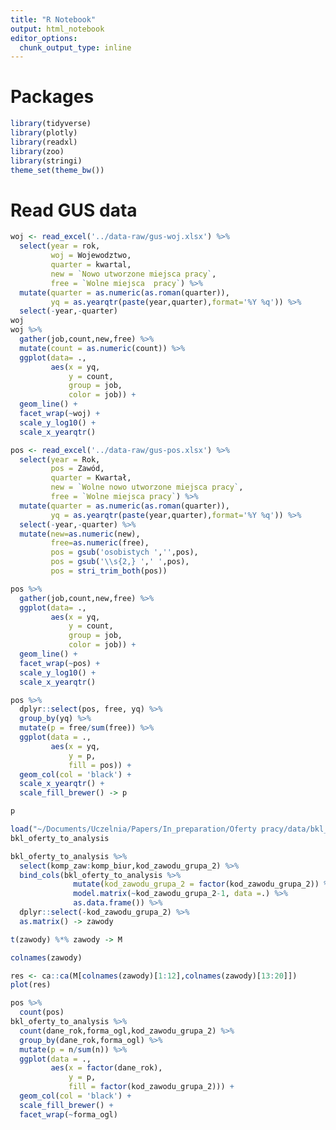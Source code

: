 ```yaml
---
title: "R Notebook"
output: html_notebook
editor_options: 
  chunk_output_type: inline
---
```


# Packages

```r
library(tidyverse)
library(plotly)
library(readxl)
library(zoo)
library(stringi)
theme_set(theme_bw())
```

# Read GUS data

```r
woj <- read_excel('../data-raw/gus-woj.xlsx') %>%
  select(year = rok,
         woj = Wojewodztwo,
         quarter = kwartal,
         new = `Nowo utworzone miejsca pracy`,
         free = `Wolne miejsca  pracy`) %>%
  mutate(quarter = as.numeric(as.roman(quarter)),
         yq = as.yearqtr(paste(year,quarter),format='%Y %q')) %>%
  select(-year,-quarter)
woj
woj %>%
  gather(job,count,new,free) %>%
  mutate(count = as.numeric(count)) %>%
  ggplot(data= .,
         aes(x = yq,
             y = count,
             group = job,
             color = job)) +
  geom_line() +
  facet_wrap(~woj) +
  scale_y_log10() +
  scale_x_yearqtr()
```


```r
pos <- read_excel('../data-raw/gus-pos.xlsx') %>%
  select(year = Rok,
         pos = Zawód,
         quarter = Kwartał,
         new = `Wolne nowo utworzone miejsca pracy`,
         free = `Wolne miejsca pracy`) %>%
  mutate(quarter = as.numeric(as.roman(quarter)),
         yq = as.yearqtr(paste(year,quarter),format='%Y %q')) %>%
  select(-year,-quarter) %>%
  mutate(new=as.numeric(new),
         free=as.numeric(free),
         pos = gsub('osobistych ','',pos),
         pos = gsub('\\s{2,} ',' ',pos),
         pos = stri_trim_both(pos)) 

pos %>%
  gather(job,count,new,free) %>%
  ggplot(data= .,
         aes(x = yq,
             y = count,
             group = job,
             color = job)) +
  geom_line() +
  facet_wrap(~pos) +
  scale_y_log10() +
  scale_x_yearqtr()
```

```r
pos %>%
  dplyr::select(pos, free, yq) %>%
  group_by(yq) %>%
  mutate(p = free/sum(free)) %>%
  ggplot(data = .,
         aes(x = yq,
             y = p,
             fill = pos)) +
  geom_col(col = 'black') +
  scale_x_yearqtr() +
  scale_fill_brewer() -> p

p
```


```r
load("~/Documents/Uczelnia/Papers/In_preparation/Oferty pracy/data/bkl_oferty_to_analysis.rda")
bkl_oferty_to_analysis
```

```r
bkl_oferty_to_analysis %>%
  select(komp_zaw:komp_biur,kod_zawodu_grupa_2) %>%
  bind_cols(bkl_oferty_to_analysis %>%
              mutate(kod_zawodu_grupa_2 = factor(kod_zawodu_grupa_2)) %>%
              model.matrix(~kod_zawodu_grupa_2-1, data =.) %>%
              as.data.frame()) %>%
  dplyr::select(-kod_zawodu_grupa_2) %>%
  as.matrix() -> zawody

t(zawody) %*% zawody -> M

colnames(zawody)

res <- ca::ca(M[colnames(zawody)[1:12],colnames(zawody)[13:20]])
plot(res)
```

```r
pos %>%
  count(pos)
bkl_oferty_to_analysis %>%
  count(dane_rok,forma_ogl,kod_zawodu_grupa_2) %>%
  group_by(dane_rok,forma_ogl) %>%
  mutate(p = n/sum(n)) %>%
  ggplot(data = .,
         aes(x = factor(dane_rok),
             y = p,
             fill = factor(kod_zawodu_grupa_2))) +
  geom_col(col = 'black') +
  scale_fill_brewer() + 
  facet_wrap(~forma_ogl) 
```

